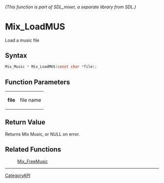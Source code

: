 ====== (This function is part of SDL_mixer, a separate library from SDL.) ======
= Mix_LoadMUS =

Load a music file 

== Syntax ==

<syntaxhighlight lang='c'>
Mix_Music * Mix_LoadMUS(const char *file);
</syntaxhighlight>

== Function Parameters ==

{|
|'''file'''
|file name
|}

== Return Value ==

Returns Mix Music, or NULL on error.

== Related Functions ==

:[[Mix_FreeMusic]]

----
[[CategoryAPI]]


